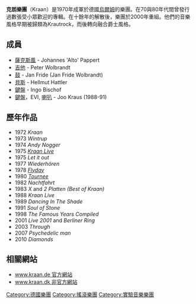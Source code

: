 '''克朗樂團'''（Kraan）是1970年成軍於德國[[烏爾姆|烏爾姆]]的樂團。在70與80年代間曾發行過數張受小眾歡迎的專輯。在十餘年的解散後，樂團於2000年重組。他們的音樂風格早期被歸類為Krautrock，而後轉向融合爵士風格。

==成員==
*[[薩克斯風|薩克斯風]] - Johannes 'Alto' Pappert
*[[吉他|吉他]] - Peter Wolbrandt
*[[鼓|鼓]] - Jan Fride (Jan Fride Wolbrandt)
*[[貝斯|貝斯]] - Hellmut Hattler
*[[鍵盤|鍵盤]] - Ingo Bischof
*[[鍵盤|鍵盤]]，EVI, [[喇叭|喇叭]] - Joo Kraus (1988-91)

==歷年作品==
*1972 ''Kraan''
*1973 ''Wintrup''
*1974 ''Andy Nogger''
*1975 ''[[Kraan_Live|Kraan Live]]''
*1975 ''Let it out''
*1977 ''Wiederhören''
*1978 ''[[Flyday|Flyday]]''
*1980 ''[[Tournee|Tournee]]''
*1982 ''Nachtfahrt''
*1983 ''X'' and ''2 Platten (Best of Kraan)''
*1988 ''Kraan Live''
*1989 ''Dancing In The Shade''
*1991 ''Soul of Stone''
*1998 ''The Famous Years Compiled''
*2001 ''Live 2001'' and ''Berliner Ring''
*2003 ''Through''
*2007 ''Psychedelic man''
*2010 ''Diamonds''

==相關網站==
*[http://www.kraan.de/ www.kraan.de 官方網站] {{Wayback|url=http://www.kraan.de/ |date=20201106232528 }}
*[http://www.kraan.dk/ www.kraan.dk 非官方網站] {{Wayback|url=http://www.kraan.dk/ |date=20200928220925 }}

{{Authority control}}
{{DEFAULTSORT:Kraan}}
[[Category:德國樂團|Category:德國樂團]]
[[Category:搖滾樂團|Category:搖滾樂團]]
[[Category:實驗音樂樂團|Category:實驗音樂樂團]]